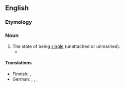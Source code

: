 ==English==

===Etymology===
{{suffix|en|single|hood}}

===Noun===
{{en-noun|-}}

# The state of being [[single]] (unattached or unmarried).
#* {{quote-book|en |year=1994 |title=Tradition and change in the Asian family |author=Lee-Jay Cho, ‎Motoo Yada |page=116|ISBN=|passage=Having had a nonarranged marriage was found to be associated with favorable attitudes toward '''singlehood'''. }}

====Translations====
{{trans-top|The state of being single}}
* Finnish: {{t+|fi|naimattomuus}}, {{t|fi|sinkkuus}}
* German: {{t|de|Alleinleben|n}}, {{t+|de|Singledasein|n}}, {{t|de|Singleleben|n}}, {{t|de|Unverpartnertsein|n}}
{{trans-mid}}
{{trans-bottom}}